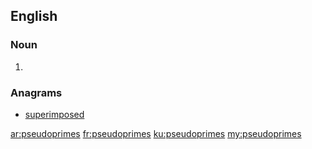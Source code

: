 ==English==

===Noun===
{{head|en}}

# {{plural of|pseudoprime}}

===Anagrams===
* [[superimposed#English|superimposed]]

[[ar:pseudoprimes]]
[[fr:pseudoprimes]]
[[ku:pseudoprimes]]
[[my:pseudoprimes]]